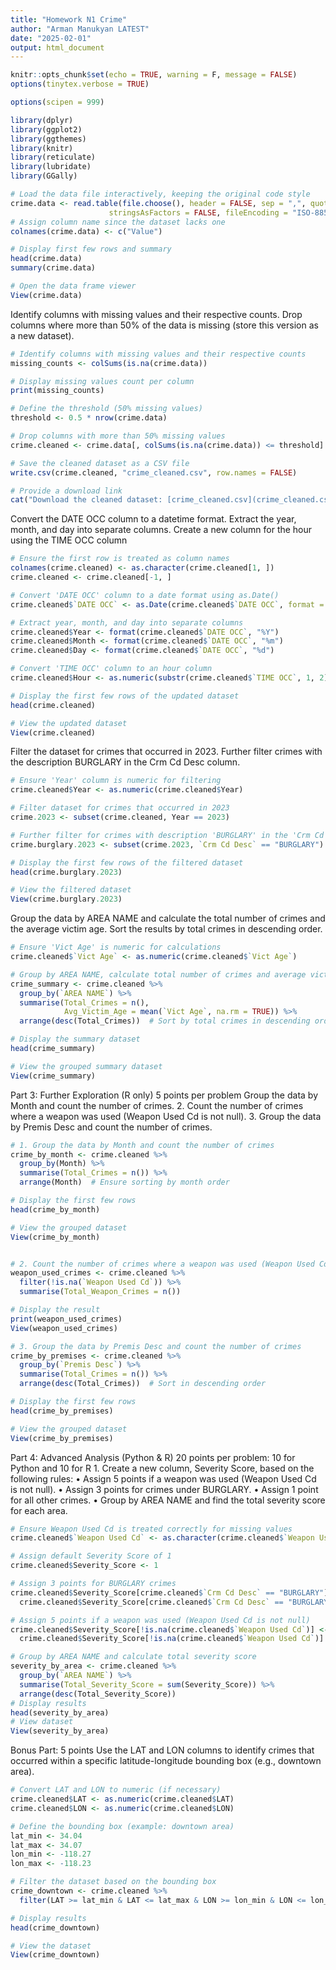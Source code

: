 ---
title: "Homework N1 Crime"
author: "Arman Manukyan LATEST"
date: "2025-02-01"
output: html_document
---

```{r setup, include=FALSE}
knitr::opts_chunk$set(echo = TRUE, warning = F, message = FALSE)
options(tinytex.verbose = TRUE)

options(scipen = 999)

library(dplyr)
library(ggplot2)
library(ggthemes)
library(knitr)
library(reticulate)
library(lubridate)
library(GGally)
```


```{r Loading a data file}
# Load the data file interactively, keeping the original code style
crime.data <- read.table(file.choose(), header = FALSE, sep = ",", quote = "\"", 
                      stringsAsFactors = FALSE, fileEncoding = "ISO-8859-1")
# Assign column name since the dataset lacks one
colnames(crime.data) <- c("Value")

# Display first few rows and summary
head(crime.data)
summary(crime.data)

# Open the data frame viewer
View(crime.data)

```
Identify columns with missing values and their respective counts. Drop columns where more than
50% of the data is missing (store this version as a new dataset).

```{r Identify and Remove Missing Values}
# Identify columns with missing values and their respective counts
missing_counts <- colSums(is.na(crime.data))

# Display missing values count per column
print(missing_counts)

# Define the threshold (50% missing values)
threshold <- 0.5 * nrow(crime.data)

# Drop columns with more than 50% missing values
crime.cleaned <- crime.data[, colSums(is.na(crime.data)) <= threshold]

# Save the cleaned dataset as a CSV file
write.csv(crime.cleaned, "crime_cleaned.csv", row.names = FALSE)

# Provide a download link
cat("Download the cleaned dataset: [crime_cleaned.csv](crime_cleaned.csv)")

```
Convert the DATE OCC column to a datetime format. Extract the year, month, and day into separate
columns. Create a new column for the hour using the TIME OCC column


```{r Convert and Extract Date-Time Components}
# Ensure the first row is treated as column names
colnames(crime.cleaned) <- as.character(crime.cleaned[1, ])
crime.cleaned <- crime.cleaned[-1, ]

# Convert 'DATE OCC' column to a date format using as.Date()
crime.cleaned$`DATE OCC` <- as.Date(crime.cleaned$`DATE OCC`, format = "%m/%d/%Y")

# Extract year, month, and day into separate columns
crime.cleaned$Year <- format(crime.cleaned$`DATE OCC`, "%Y")
crime.cleaned$Month <- format(crime.cleaned$`DATE OCC`, "%m")
crime.cleaned$Day <- format(crime.cleaned$`DATE OCC`, "%d")

# Convert 'TIME OCC' column to an hour column
crime.cleaned$Hour <- as.numeric(substr(crime.cleaned$`TIME OCC`, 1, 2))

# Display the first few rows of the updated dataset
head(crime.cleaned)

# View the updated dataset
View(crime.cleaned)

```
Filter the dataset for crimes that occurred in 2023. Further filter crimes with the description
BURGLARY in the Crm Cd Desc column.
```{r Filter Data for 2023 and BURGLARY Crimes}
# Ensure 'Year' column is numeric for filtering
crime.cleaned$Year <- as.numeric(crime.cleaned$Year)

# Filter dataset for crimes that occurred in 2023
crime.2023 <- subset(crime.cleaned, Year == 2023)

# Further filter for crimes with description 'BURGLARY' in the 'Crm Cd Desc' column
crime.burglary.2023 <- subset(crime.2023, `Crm Cd Desc` == "BURGLARY")

# Display the first few rows of the filtered dataset
head(crime.burglary.2023)

# View the filtered dataset
View(crime.burglary.2023)

```
Group the data by AREA NAME and calculate the total number of crimes and the average victim age.
Sort the results by total crimes in descending order.

```{r Group Data by AREA NAME and Analyze}

# Ensure 'Vict Age' is numeric for calculations
crime.cleaned$`Vict Age` <- as.numeric(crime.cleaned$`Vict Age`)

# Group by AREA NAME, calculate total number of crimes and average victim age
crime_summary <- crime.cleaned %>%
  group_by(`AREA NAME`) %>%
  summarise(Total_Crimes = n(),
            Avg_Victim_Age = mean(`Vict Age`, na.rm = TRUE)) %>%
  arrange(desc(Total_Crimes))  # Sort by total crimes in descending order

# Display the summary dataset
head(crime_summary)

# View the grouped summary dataset
View(crime_summary)

```

Part 3: Further Exploration (R only) 5 points per problem
Group the data by Month and count the number of crimes.
2. Count the number of crimes where a weapon was used (Weapon Used Cd is not null).
3. Group the data by Premis Desc and count the number of crimes.

```{r Group and Count Crimes by Month, Weapon Used, and Premises}
# 1. Group the data by Month and count the number of crimes
crime_by_month <- crime.cleaned %>%
  group_by(Month) %>%
  summarise(Total_Crimes = n()) %>%
  arrange(Month)  # Ensure sorting by month order

# Display the first few rows
head(crime_by_month)

# View the grouped dataset
View(crime_by_month)


# 2. Count the number of crimes where a weapon was used (Weapon Used Cd is not null)
weapon_used_crimes <- crime.cleaned %>%
  filter(!is.na(`Weapon Used Cd`)) %>%
  summarise(Total_Weapon_Crimes = n())

# Display the result
print(weapon_used_crimes)
View(weapon_used_crimes)

# 3. Group the data by Premis Desc and count the number of crimes
crime_by_premises <- crime.cleaned %>%
  group_by(`Premis Desc`) %>%
  summarise(Total_Crimes = n()) %>%
  arrange(desc(Total_Crimes))  # Sort in descending order

# Display the first few rows
head(crime_by_premises)

# View the grouped dataset
View(crime_by_premises)

```

Part 4: Advanced Analysis (Python & R) 20 points per problem: 10 for Python and 10 for R
1. Create a new column, Severity Score, based on the following rules:
• Assign 5 points if a weapon was used (Weapon Used Cd is not null).
• Assign 3 points for crimes under BURGLARY.
• Assign 1 point for all other crimes.
• Group by AREA NAME and find the total severity score for each area.

```{r Calculate Severity Score and Group by AREA NAME}
# Ensure Weapon Used Cd is treated correctly for missing values
crime.cleaned$`Weapon Used Cd` <- as.character(crime.cleaned$`Weapon Used Cd`)

# Assign default Severity Score of 1
crime.cleaned$Severity_Score <- 1

# Assign 3 points for BURGLARY crimes
crime.cleaned$Severity_Score[crime.cleaned$`Crm Cd Desc` == "BURGLARY"] <- 
  crime.cleaned$Severity_Score[crime.cleaned$`Crm Cd Desc` == "BURGLARY"] + 3

# Assign 5 points if a weapon was used (Weapon Used Cd is not null)
crime.cleaned$Severity_Score[!is.na(crime.cleaned$`Weapon Used Cd`)] <- 
  crime.cleaned$Severity_Score[!is.na(crime.cleaned$`Weapon Used Cd`)] + 5

# Group by AREA NAME and calculate total severity score
severity_by_area <- crime.cleaned %>%
  group_by(`AREA NAME`) %>%
  summarise(Total_Severity_Score = sum(Severity_Score)) %>%
  arrange(desc(Total_Severity_Score))
# Display results
head(severity_by_area)
# View dataset
View(severity_by_area)

```

Bonus Part: 5 points
Use the LAT and LON columns to identify crimes that occurred within a specific latitude-longitude bounding
box (e.g., downtown area).

```{r Filter Crimes by Latitude and Longitude}
# Convert LAT and LON to numeric (if necessary)
crime.cleaned$LAT <- as.numeric(crime.cleaned$LAT)
crime.cleaned$LON <- as.numeric(crime.cleaned$LON)

# Define the bounding box (example: downtown area)
lat_min <- 34.04
lat_max <- 34.07
lon_min <- -118.27
lon_max <- -118.23

# Filter the dataset based on the bounding box
crime_downtown <- crime.cleaned %>%
  filter(LAT >= lat_min & LAT <= lat_max & LON >= lon_min & LON <= lon_max)

# Display results
head(crime_downtown)

# View the dataset
View(crime_downtown)

```


















